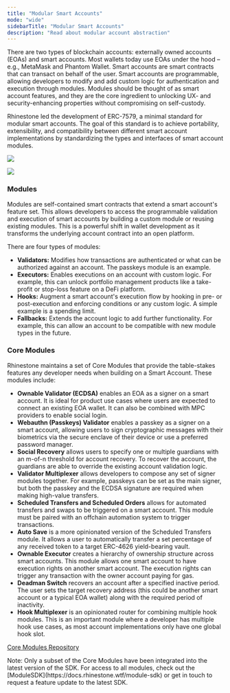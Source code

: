 ```yaml
---
title: "Modular Smart Accounts"
mode: "wide"
sidebarTitle: "Modular Smart Accounts"
description: "Read about modular account abstraction"
---
```


There are two types of blockchain accounts: externally owned accounts (EOAs) and smart accounts. Most wallets today use EOAs under the hood – e.g., MetaMask and Phantom Wallet. Smart accounts are smart contracts that can transact on behalf of the user. Smart accounts are programmable, allowing developers to modify and add custom logic for authentication and execution through modules. Modules should be thought of as smart account features, and they are the core ingredient to unlocking UX- and security-enhancing properties without compromising on self-custody.

Rhinestone led the development of ERC-7579, a minimal standard for modular smart accounts. The goal of this standard is to achieve portability, extensibility, and compatibility between different smart account implementations by standardizing the types and interfaces of smart account modules.

<img
  className="block dark:hidden"
  src="/images/modular_accounts_light.png"
/>

<img
  className="hidden dark:block"
  src="/images/modular_accounts_dark.png"
/>

### Modules

Modules are self-contained smart contracts that extend a smart account's feature set. This allows developers to access the programmable validation and execution of smart accounts by building a custom module or reusing existing modules. This is a powerful shift in wallet development as it transforms the underlying account contract into an open platform. 

There are four types of modules:

- **Validators:** Modifies how transactions are authenticated or what can be authorized against an account. The passkeys module is an example.
- **Executors:** Enables executions on an account with custom logic. For example, this can unlock portfolio management products like a take-profit or stop-loss feature on a DeFi platform. 
- **Hooks:** Augment a smart account's execution flow by hooking in pre- or post-execution and enforcing conditions or any custom logic. A simple example is a spending limit.
- **Fallbacks:** Extends the account logic to add further functionality. For example, this can allow an account to be compatible with new module types in the future.

### Core Modules

Rhinestone maintains a set of Core Modules that provide the table-stakes features any developer needs when building on a Smart Account. These modules include:

- **Ownable Validator (ECDSA)** enables an EOA as a signer on a smart account. It is ideal for product use cases where users are expected to connect an existing EOA wallet. It can also be combined with MPC providers to enable social login.
- **Webauthn (Passkeys) Validator** enables a passkey as a signer on a smart account, allowing users to sign cryptographic messages with their biometrics via the secure enclave of their device or use a preferred password manager.
- **Social Recovery** allows users to specify one or multiple guardians with an m-of-n threshold for account recovery. To recover the account, the guardians are able to override the existing account validation logic.
- **Validator Multiplexer** allows developers to compose any set of signer modules together. For example, passkeys can be set as the main signer, but both the passkey and the ECDSA signature are required when making high-value transfers.
- **Scheduled Transfers and Scheduled Orders** allows for automated transfers and swaps to be triggered on a smart account. This module must be paired with an offchain automation system to trigger transactions.
- **Auto Save** is a more opinionated version of the Scheduled Transfers module. It allows a user to automatically transfer a set percentage of any received token to a target ERC-4626 yield-bearing vault.
- **Ownable Executor** creates a hierarchy of ownership structure across smart accounts. This module allows one smart account to have execution rights on another smart account. The execution rights can trigger any transaction with the owner account paying for gas.
- **Deadman Switch** recovers an account after a specified inactive period. The user sets the target recovery address (this could be another smart account or a typical EOA wallet) along with the required period of inactivity.
- **Hook Multiplexer** is an opinionated router for combining multiple hook modules. This is an important module where a developer has multiple hook use cases, as most account implementations only have one global hook slot.

[Core Modules Repository](https://github.com/rhinestonewtf/core-modules)

<Info>
  Note: Only a subset of the Core Modules have been integrated into the latest version of the SDK. For access to all modules, check out the [ModuleSDK](https://docs.rhinestone.wtf/module-sdk) or get in touch to request a feature update to the latest SDK.
</Info>
